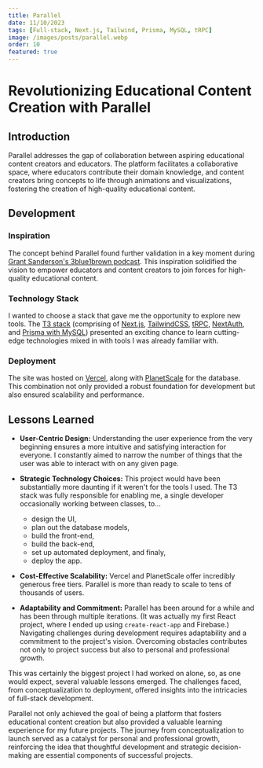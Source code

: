 ```yaml
---
title: Parallel
date: 11/10/2023
tags: [Full-stack, Next.js, Tailwind, Prisma, MySQL, tRPC]
image: /images/posts/parallel.webp
order: 10
featured: true
---
```


# Revolutionizing Educational Content Creation with Parallel

## Introduction

Parallel addresses the gap of collaboration between aspiring educational content creators and educators. The platform facilitates a collaborative space, where educators contribute their domain knowledge, and content creators bring concepts to life through animations and visualizations, fostering the creation of high-quality educational content.

## Development

### Inspiration

The concept behind Parallel found further validation in a key moment during [Grant Sanderson's 3blue1brown podcast](https://youtu.be/SUMLKweFAYk?si=ugfBwlshpvPh-RnL&t=2354). This inspiration solidified the vision to empower educators and content creators to join forces for high-quality educational content.

### Technology Stack

I wanted to choose a stack that gave me the opportunity to explore new tools. The [T3 stack](https://create.t3.gg) (comprising of [Next.js](https://nextjs.org/), [TailwindCSS](https://tailwindcss.com/), [tRPC](https://trpc.io/), [NextAuth](https://next-auth.js.org/), and [Prisma with MySQL](https://www.prisma.io/)) presented an exciting chance to learn cutting-edge technologies mixed in with tools I was already familiar with.

### Deployment

The site was hosted on [Vercel](https://vercel.com), along with [PlanetScale](https://planetscale.com/) for the database. This combination not only provided a robust foundation for development but also ensured scalability and performance.

## Lessons Learned

- **User-Centric Design:** Understanding the user experience from the very beginning ensures a more intuitive and satisfying interaction for everyone. I constantly aimed to narrow the number of things that the user was able to interact with on any given page.

- **Strategic Technology Choices:** This project would have been substantially more daunting if it weren't for the tools I used. The T3 stack was fully responsible for enabling me, a single developer occasionally working between classes, to...

  - design the UI,
  - plan out the database models,
  - build the front-end,
  - build the back-end,
  - set up automated deployment, and finaly,
  - deploy the app.

- **Cost-Effective Scalability:** Vercel and PlanetScale offer incredibly generous free tiers. Parallel is more than ready to scale to tens of thousands of users.

- **Adaptability and Commitment:** Parallel has been around for a while and has been through multiple iterations. (It was actually my first React project, where I ended up using `create-react-app` and Firebase.) Navigating challenges during development requires adaptability and a commitment to the project's vision. Overcoming obstacles contributes not only to project success but also to personal and professional growth.

This was certainly the biggest project I had worked on alone, so, as one would expect, several valuable lessons emerged. The challenges faced, from conceptualization to deployment, offered insights into the intricacies of full-stack development.

Parallel not only achieved the goal of being a platform that fosters educational content creation but also provided a valuable learning experience for my future projects. The journey from conceptualization to launch served as a catalyst for personal and professional growth, reinforcing the idea that thoughtful development and strategic decision-making are essential components of successful projects.
